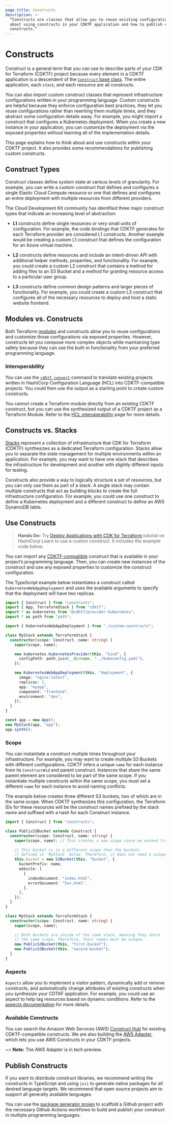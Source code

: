 ```yaml
---
page_title: Constructs
description: >-
  “Constructs are classes that allow you to reuse existing configurations. Learn
  about using constructs in your CDKTF application and how to publish custom
  constructs.”
---
```


# Constructs

Construct is a general term that you can use to describe parts of your CDK for Terraform (CDKTF) project because every element in a CDKTF application is a descendent of the [`Construct` base class](https://github.com/aws/constructs/blob/10.x/API.md#class-construct--). The entire application, each `stack`, and each resource are all constructs.

You can also import custom construct classes that represent infrastructure configurations written in your programming language. Custom constructs are helpful because they enforce configuration best practices, they let you reuse configurations rather than rewriting them multiple times, and they abstract some configuration details away. For example, you might import a construct that configures a Kubernetes deployment. When you create a new instance in your application, you can customize the deployment via the exposed properties without learning all of the implementation details.

This page explains how to think about and use constructs within your CDKTF project. It also provides some recommendations for publishing custom constructs.

## Construct Types

Construct classes define system state at various levels of granularity. For example, you can write a custom construct that defines and configures a single Elastic Cloud Compute resource or one that defines and configures an entire deployment with multiple resources from different providers.

The Cloud Development Kit community has identified three major construct types that indicate an increasing level of abstraction:

- **L1** constructs define single resources or very small units of configuration. For example, the code bindings that CDKTF generates for each Terraform provider are considered L1 constructs. Another example would be creating a custom L1 construct that defines the configuration for an Azure virtual machine.

- **L2** constructs define resources and include an intent-driven API with additional helper methods, properties, and functionality. For example, you could create a custom L2 construct that contains a method for adding files to an S3 Bucket and a method for granting resource access to a particular user group.

- **L3** constructs define common design patterns and larger pieces of functionality. For example, you could create a custom L3 construct that configures all of the necessary resources to deploy and host a static website frontend.

## Modules vs. Constructs

Both Terraform [modules](/cdktf/concepts/modules) and constructs allow you to reuse configurations and customize those configurations via exposed properties. However, constructs let you compose more complex objects while maintaining type safety because they can use the built-in functionality from your preferred programming language.

### Interoperability

You can use the [`cdktf convert`](/cdktf/cli-reference/commands#convert) command to translate existing projects written in HashiCorp Configuration Language (HCL) into CDKTF-compatible projects. You could then use the output as a starting point to create custom constructs.

You cannot create a Terraform module directly from an existing CDKTF construct, but you can use the synthesized output of a CDKTF project as a Terraform Module. Refer to the [HCL interoperability](/cdktf/concepts/hcl-interoperability) page for more details.

## Constructs vs. Stacks

[Stacks](/cdktf/concepts/stacks) represent a collection of infrastructure that CDK for Terraform (CDKTF) synthesizes as a dedicated Terraform configuration. Stacks allow you to separate the state management for multiple environments within an application. For example, you may want to have one stack that describes the infrastructure for development and another with slightly different inputs for testing.

Constructs also provide a way to logically structure a set of resources, but you can only use them as part of a stack. A single stack may contain multiple constructs that act as building blocks to create the full infrastructure configuration. For example, you could use one construct to define a Kubernetes deployment and a different construct to define an AWS DynamoDB table.

## Use Constructs

> **Hands On:** Try [Deploy Applications with CDK for Terraform](https://learn.hashicorp-broken-link.com/tutorials/terraform/cdktf-applications?in=terraform/cdktf) tutorial on HashiCorp Learn to use a custom construct. It includes the example code below.

You can import any [CDKTF-compatible](#available-constructs) construct that is available in your project’s programming language. Then, you can create new instances of the construct and use any exposed properties to customize the construct configuration.

The TypeScript example below instantiates a construct called `KubernetesWebAppDeployment` and uses the available arguments to specify that the deployment will have two replicas.

```typescript
import { Construct } from "constructs";
import { App, TerraformStack } from "cdktf";
import * as kubernetes from "@cdktf/provider-kubernetes";
import * as path from "path";

import { KubernetesWebAppDeployment } from "./custom-constructs";

class MyStack extends TerraformStack {
  constructor(scope: Construct, name: string) {
    super(scope, name);

    new kubernetes.KubernetesProvider(this, "kind", {
      configPath: path.join(__dirname, "../kubeconfig.yaml"),
    });

    new KubernetesWebAppDeployment(this, "deployment", {
      image: "nginx:latest",
      replicas: 2,
      app: "myapp",
      component: "frontend",
      environment: "dev",
    });
  }
}

const app = new App();
new MyStack(app, "app");
app.synth();
```

### Scope

You can instantiate a construct multiple times throughout your infrastructure. For example, you may want to create multiple S3 Buckets with different configurations. CDKTF infers a unique `name` for each instance from its `Construct#id` and parent construct. Instances that share the same parent element are considered to be part of the same scope. If you instantiate multiple constructs within the same scope, you must set a different `name` for each instance to avoid naming conflicts.

The example below creates three different S3 buckets, two of which are in the same scope. When CDKTF synthesizes this configuration, the Terraform IDs for these resources will be the construct names prefixed by the stack name and suffixed with a hash for each Construct instance.

```ts
import { Construct } from "constructs";

class PublicS3Bucket extends Construct {
  constructor(scope: Construct, name: string) {
    super(scope, name); // This creates a new scope since we extend from resource

    // This bucket is in a different scope than the buckets
    // defined in `MyStack` below. Therefore, it does not need a unique name.
    this.bucket = new S3Bucket(this, "bucket", {
      bucketPrefix: name,
      website: [
        {
          indexDocument: "index.html",
          errorDocument: "5xx.html",
        },
      ],
    });
  }
}

class MyStack extends TerraformStack {
  constructor(scope: Construct, name: string) {
    super(scope, name);

    // Both buckets are inside of the same stack, meaning they share
    // the same scope. Therefore, their names must be unique.
    new PublicS3Bucket(this, "first-bucket");
    new PublicS3Bucket(this, "second-bucket");
  }
}
```

### Aspects

`Aspects` allow you to implement a visitor pattern, dynamically add or remove constructs, and automatically change attributes of existing constructs when you synthesize your CDTKF application. For example, you could use an aspect to help tag resources based on dynamic conditions. Refer to the [aspects documentation](/cdktf/concepts/aspects) for more details.

### Available Constructs

You can search the Amazon Web Services (AWS) [Construct Hub](https://constructs.dev/search?q=&cdk=cdktf&offset=0) for existing CDKTF-compatible constructs. We are also building the [AWS Adapter](/cdktf/create-and-deploy/aws-adapter), which lets you use AWS Constructs in your CDKTF projects.

~> **Note:** The AWS Adapter is in tech preview.

## Publish Constructs

If you want to distribute construct libraries, we recommend writing the constructs in TypeScript and using `jsii` to generate native packages for all desired language targets. We recommend that open source projects aim to support all generally available languages.

You can use the [package generator projen](https://github.com/projen/projen#getting-started) to scaffold a Github project with the necessary Github Actions workflows to build and publish your construct in multiple programming languages.
